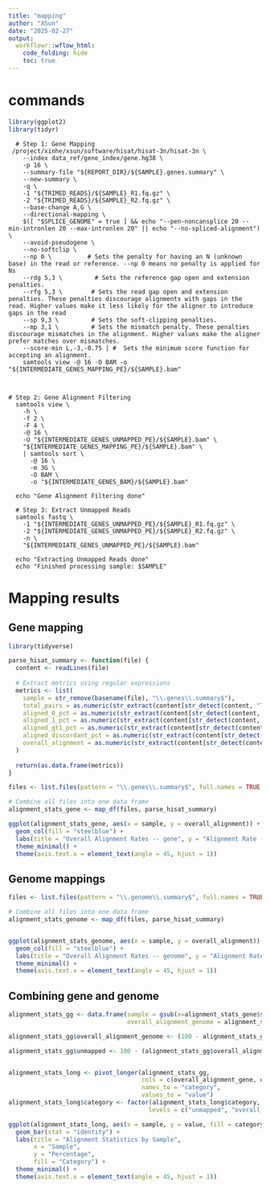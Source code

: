 ```yaml
---
title: "mapping"
author: "XSun"
date: "2025-02-27"
output:
  workflowr::wflow_html:
    code_folding: hide
    toc: true
---
```


# commands

```r
library(ggplot2)
library(tidyr)
```


```
  # Step 1: Gene Mapping 
 /project/xinhe/xsun/software/hisat/hisat-3n/hisat-3n \
    --index data_ref/gene_index/gene.hg38 \
    -p 16 \
    --summary-file "${REPORT_DIR}/${SAMPLE}.genes.summary" \
    --new-summary \
    -q \
    -1 "${TRIMED_READS}/${SAMPLE}_R1.fq.gz" \
    -2 "${TRIMED_READS}/${SAMPLE}_R2.fq.gz" \
    --base-change A,G \
    --directional-mapping \
    $([ "$SPLICE_GENOME" = true ] && echo "--pen-noncansplice 20 --min-intronlen 20 --max-intronlen 20" || echo "--no-spliced-alignment") \
    --avoid-pseudogene \
    --no-softclip \
    --np 0 \          # Sets the penalty for having an N (unknown base) in the read or reference. --np 0 means no penalty is applied for Ns
    --rdg 5,3 \         # Sets the reference gap open and extension penalties.
    --rfg 5,3 \        # Sets the read gap open and extension penalties. These penalties discourage alignments with gaps in the read. Higher values make it less likely for the aligner to introduce gaps in the read
    --sp 9,3 \         # Sets the soft-clipping penalties.
    --mp 3,1 \         # Sets the mismatch penalty. These penalties discourage mismatches in the alignment. Higher values make the aligner prefer matches over mismatches.
    --score-min L,-3,-0.75 | #  Sets the minimum score function for accepting an alignment.
    samtools view -@ 16 -O BAM -o "${INTERMEDIATE_GENES_MAPPING_PE}/${SAMPLE}.bam"



# Step 2: Gene Alignment Filtering
  samtools view \
    -h \
    -f 2 \
    -F 4 \
    -@ 16 \
    -U "${INTERMEDIATE_GENES_UNMAPPED_PE}/${SAMPLE}.bam" \
    "${INTERMEDIATE_GENES_MAPPING_PE}/${SAMPLE}.bam" \
    | samtools sort \
      -@ 16 \
      -m 3G \
      -O BAM \
      -o "${INTERMEDIATE_GENES_BAM}/${SAMPLE}.bam"
  
  echo "Gene Alignment Filtering done"
  
  # Step 3: Extract Unmapped Reads
  samtools fastq \
    -1 "${INTERMEDIATE_GENES_UNMAPPED_PE}/${SAMPLE}_R1.fq.gz" \
    -2 "${INTERMEDIATE_GENES_UNMAPPED_PE}/${SAMPLE}_R2.fq.gz" \
    -n \
    "${INTERMEDIATE_GENES_UNMAPPED_PE}/${SAMPLE}.bam"

  echo "Extracting Unmapped Reads done"
  echo "Finished processing sample: $SAMPLE"
```


# Mapping results

## Gene mapping

```r
library(tidyverse)

parse_hisat_summary <- function(file) {
  content <- readLines(file)
  
  # Extract metrics using regular expressions
  metrics <- list(
    sample = str_remove(basename(file), "\\.genes\\.summary$"),
    total_pairs = as.numeric(str_extract(content[str_detect(content, "Total pairs")], "\\d+")),
    aligned_0_pct = as.numeric(str_extract(content[str_detect(content, "Aligned concordantly or discordantly 0 time")], "\\d+\\.\\d+")),
    aligned_1_pct = as.numeric(str_extract(content[str_detect(content, "Aligned concordantly 1 time")], "\\d+\\.\\d+")),
    aligned_gt1_pct = as.numeric(str_extract(content[str_detect(content, "Aligned concordantly >1 times")], "\\d+\\.\\d+")),
    aligned_discordant_pct = as.numeric(str_extract(content[str_detect(content, "Aligned discordantly 1 time")], "\\d+\\.\\d+")),
    overall_alignment = as.numeric(str_extract(content[str_detect(content, "Overall alignment rate")], "\\d+\\.\\d+"))
  )
  
  return(as.data.frame(metrics))
}
```

```r

files <- list.files(pattern = "\\.genes\\.summary$", full.names = TRUE,path = "/project/xinhe/xsun/camseq/report_reads/mapping/")

# Combine all files into one data frame
alignment_stats_gene <- map_df(files, parse_hisat_summary)

ggplot(alignment_stats_gene, aes(x = sample, y = overall_alignment)) +
  geom_col(fill = "steelblue") +
  labs(title = "Overall Alignment Rates -- gene", y = "Alignment Rate (%)", x = "Sample") +
  theme_minimal() +
  theme(axis.text.x = element_text(angle = 45, hjust = 1))

```

## Genome mappings

```r

files <- list.files(pattern = "\\.genome\\.summary$", full.names = TRUE,path = "/project/xinhe/xsun/camseq/report_reads/mapping/")

# Combine all files into one data frame
alignment_stats_genome <- map_df(files, parse_hisat_summary)


ggplot(alignment_stats_genome, aes(x = sample, y = overall_alignment)) +
  geom_col(fill = "steelblue") +
  labs(title = "Overall Alignment Rates -- genome", y = "Alignment Rate (%)", x = "Sample") +
  theme_minimal() +
  theme(axis.text.x = element_text(angle = 45, hjust = 1))
```

## Combining gene and genome

```r

alignment_stats_gg <- data.frame(sample = gsub(x=alignment_stats_gene$sample,pattern = ".genome.summary",replacement = ""), overall_alignment_gene = alignment_stats_gene$overall_alignment,
                                 overall_alignment_genome = alignment_stats_genome$overall_alignment)

alignment_stats_gg$overall_alignment_genome <- (100 - alignment_stats_gg$overall_alignment_gene)*alignment_stats_gg$overall_alignment_genome/100

alignment_stats_gg$unmapped <- 100 - (alignment_stats_gg$overall_alignment_genome + alignment_stats_gg$overall_alignment_gene)


alignment_stats_long <- pivot_longer(alignment_stats_gg, 
                                     cols = c(overall_alignment_gene, overall_alignment_genome, unmapped), 
                                     names_to = "category", 
                                     values_to = "value")
alignment_stats_long$category <- factor(alignment_stats_long$category, 
                                       levels = c("unmapped", "overall_alignment_genome", "overall_alignment_gene"))

ggplot(alignment_stats_long, aes(x = sample, y = value, fill = category)) +
  geom_bar(stat = "identity") +
  labs(title = "Alignment Statistics by Sample",
       x = "Sample",
       y = "Percentage",
       fill = "Category") +
  theme_minimal() +
  theme(axis.text.x = element_text(angle = 45, hjust = 1))
```

